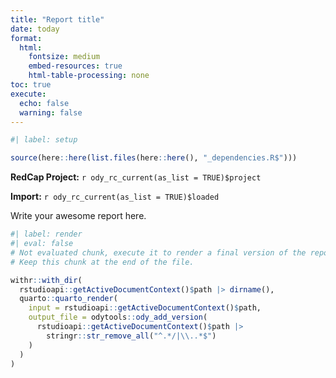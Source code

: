 ```yaml
---
title: "Report title"
date: today
format: 
  html:
    fontsize: medium
    embed-resources: true
    html-table-processing: none
toc: true
execute:
  echo: false
  warning: false
---
```


```r
#| label: setup

source(here::here(list.files(here::here(), "_dependencies.R$")))

```

**RedCap Project:** `r ody_rc_current(as_list = TRUE)$project`

**Import:** `r ody_rc_current(as_list = TRUE)$loaded`

Write your awesome report here.

```r
#| label: render
#| eval: false
# Not evaluated chunk, execute it to render a final version of the report.
# Keep this chunk at the end of the file.

withr::with_dir(
  rstudioapi::getActiveDocumentContext()$path |> dirname(),
  quarto::quarto_render(
    input = rstudioapi::getActiveDocumentContext()$path,
    output_file = odytools::ody_add_version(
      rstudioapi::getActiveDocumentContext()$path |> 
        stringr::str_remove_all("^.*/|\\..*$")
    )
  )
)

```
